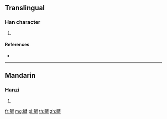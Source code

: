 {{character info/new}}
==Translingual==

===Han character===
{{Han char|rn=196|rad=鳥|as=10|sn=21|four=21327|canj=HFHRB}}

# {{defn|Han|sort=鳥10}}

====References====
* {{Han ref|kx=1496.170|dkj=47182|dj=2026.080|hdz=74651.040|uh=9DB3|ud=40371|bh=F6C6|bd=63174}}

----

==Mandarin==

===Hanzi===
{{cmn-hanzi|pin=[[shī]] ([[shi1]])|wg=shih<sup>1</sup>}}

# {{defn|lang=cmn|sort=鳥10}}

[[fr:鶳]]
[[mg:鶳]]
[[pl:鶳]]
[[th:鶳]]
[[zh:鶳]]